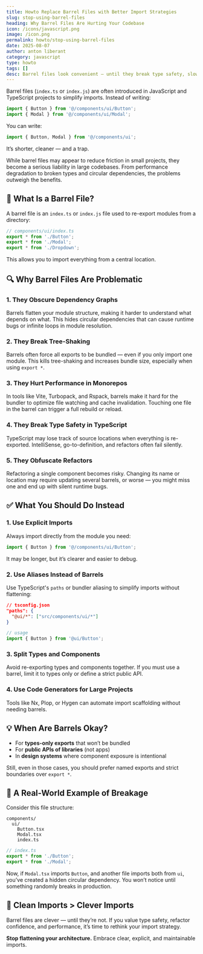 ```yaml
---
title: Howto Replace Barrel Files with Better Import Strategies
slug: stop-using-barrel-files
heading: Why Barrel Files Are Hurting Your Codebase
icon: /icons/javascript.png
image: /icon.png
permalink: howto/stop-using-barrel-files
date: 2025-08-07
author: anton liberant
category: javascript
type: howto
tags: []
desc: Barrel files look convenient — until they break type safety, slow builds, and complicate refactors. Here's why you should stop using them now.
---
```


Barrel files (`index.ts` or `index.js`) are often introduced in JavaScript and TypeScript projects to simplify imports. Instead of writing:

```ts
import { Button } from '@/components/ui/Button';
import { Modal } from '@/components/ui/Modal';
```

You can write:

```ts
import { Button, Modal } from '@/components/ui';
```

It’s shorter, cleaner — and a trap.

While barrel files may appear to reduce friction in small projects, they become a serious liability in large codebases. From performance degradation to broken types and circular dependencies, the problems outweigh the benefits.

## 🚨 What Is a Barrel File?

A barrel file is an `index.ts` or `index.js` file used to re-export modules from a directory:

```ts
// components/ui/index.ts
export * from './Button';
export * from './Modal';
export * from './Dropdown';
```

This allows you to import everything from a central location.

## 🔍 Why Barrel Files Are Problematic

### 1. **They Obscure Dependency Graphs**

Barrels flatten your module structure, making it harder to understand what depends on what. This hides circular dependencies that can cause runtime bugs or infinite loops in module resolution.

### 2. **They Break Tree-Shaking**

Barrels often force all exports to be bundled — even if you only import one module. This kills tree-shaking and increases bundle size, especially when using `export *`.

### 3. **They Hurt Performance in Monorepos**

In tools like Vite, Turbopack, and Rspack, barrels make it hard for the bundler to optimize file watching and cache invalidation. Touching one file in the barrel can trigger a full rebuild or reload.

### 4. **They Break Type Safety in TypeScript**

TypeScript may lose track of source locations when everything is re-exported. IntelliSense, go-to-definition, and refactors often fail silently.

### 5. **They Obfuscate Refactors**

Refactoring a single component becomes risky. Changing its name or location may require updating several barrels, or worse — you might miss one and end up with silent runtime bugs.

## ✅ What You Should Do Instead

### 1. **Use Explicit Imports**

Always import directly from the module you need:

```ts
import { Button } from '@/components/ui/Button';
```

It may be longer, but it’s clearer and easier to debug.

### 2. **Use Aliases Instead of Barrels**

Use TypeScript's `paths` or bundler aliasing to simplify imports without flattening:

```json
// tsconfig.json
"paths": {
  "@ui/*": ["src/components/ui/*"]
}
```

```ts
// usage
import { Button } from '@ui/Button';
```

### 3. **Split Types and Components**

Avoid re-exporting types and components together. If you must use a barrel, limit it to types only or define a strict public API.

### 4. **Use Code Generators for Large Projects**

Tools like Nx, Plop, or Hygen can automate import scaffolding without needing barrels.

## 💡 When Are Barrels Okay?

- For **types-only exports** that won’t be bundled
- For **public APIs of libraries** (not apps)
- In **design systems** where component exposure is intentional

Still, even in those cases, you should prefer named exports and strict boundaries over `export *`.

## 🚫 A Real-World Example of Breakage

Consider this file structure:

```
components/
  ui/
    Button.tsx
    Modal.tsx
    index.ts
```

```ts
// index.ts
export * from './Button';
export * from './Modal';
```

Now, if `Modal.tsx` imports `Button`, and another file imports both from `ui`, you’ve created a hidden circular dependency. You won’t notice until something randomly breaks in production.

## 🧼 Clean Imports > Clever Imports

Barrel files are clever — until they’re not. If you value type safety, refactor confidence, and performance, it’s time to rethink your import strategy.

**Stop flattening your architecture.** Embrace clear, explicit, and maintainable imports.